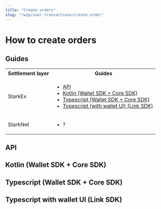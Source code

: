 ```yaml
---
title: "Create orders"
slug: "/wip/user-transactions/create-order"
---
```


# How to create orders

## Guides
<table>
  <tbody>
    <tr>
      <th>Settlement layer</th>
      <th>Guides</th>
    </tr>
    <tr>
      <td>StarkEx</td>
      <td>
        <ul>
          <li><a href='#api'>API</a></li>
          <li><a href='#kotlin-wallet-sdk--core-sdk'>Kotlin (Wallet SDK + Core SDK)</a></li>
          <li><a href='#typescript-wallet-sdk--core-sdk'>Typescript (Wallet SDK + Core SDK)</a></li>
          <li><a href='#typescript-with-wallet-ui-link-sdk'>Typescript (with wallet UI) (Link SDK)</a></li>
        </ul>
      </td>
    </tr>
      <tr>
      <td>StarkNet</td>
      <td>
        <ul>
          <li>?</li>
        </ul>
      </td>
    </tr>
  </tbody>
</table>

## API
## Kotlin (Wallet SDK + Core SDK)
## Typescript (Wallet SDK + Core SDK)
## Typescript with wallet UI (Link SDK)